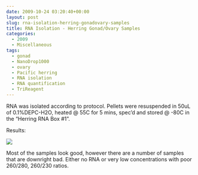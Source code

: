 ```yaml
---
date: 2009-10-24 03:20:40+00:00
layout: post
slug: rna-isolation-herring-gonadovary-samples
title: RNA Isolation - Herring Gonad/Ovary Samples
categories:
  - 2009
  - Miscellaneous
tags:
  - gonad
  - NanoDrop1000
  - ovary
  - Pacific herring
  - RNA isolation
  - RNA quantification
  - TriReagent
---
```


RNA was isolated according to protocol. Pellets were resuspended in 50uL of 0.1%DEPC-H2O, heated @ 55C for 5 mins, spec'd and stored @ -80C in the "Herring RNA Box #1".

Results:

![](https://eagle.fish.washington.edu/Arabidopsis/RNA%20Spec%20Readings/20091023%20RNA%20SJW.jpg)

Most of the samples look good, however there are a number of samples that are downright bad. Either no RNA or very low concentrations with poor 260/280, 260/230 ratios.
